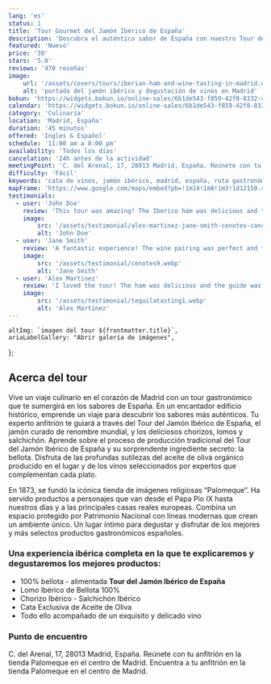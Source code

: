 ```yaml
---
lang: 'es'
status: 1
title: 'Tour Gourmet del Jamón Ibérico de España'
description: 'Descubra el auténtico sabor de España con nuestro Tour del Jamón Ibérico España'
featured: 'Nuevo'
price: '30'
stars: '5.0'
reviews: '470 reseñas'
image:
    url: '/assets/covers/tours/iberian-ham-and-wine-tasting-in-madrid.webp'
    alt: 'portada del jamón ibérico y degustación de vinos en Madrid'
bokun: 'https://widgets.bokun.io/online-sales/6b1de543-f859-42f0-8332-446d14d349f4/experience/806806?partialView=1'
calendar: 'https://widgets.bokun.io/online-sales/6b1de543-f859-42f0-8332-446d14d349f4/experience-calendar/806806'
category: 'Culinaria'
location: 'Madrid, España'
duration: '45 minutos'
offered: 'Ingles & Español'
schedule: '11:00 am a 8:00 pm'
availability: 'Todos los días'
cancelation: '24h antes de la actividad'
meetingPoint: 'C. del Arenal, 17, 28013 Madrid, España. Reúnete con tu anfitrión en la tienda Palomeque'
difficulty: 'Fácil'
keywords: 'cata de vinos, jamón ibérico, madrid, españa, ruta gastronómica'
mapFrame: 'https://www.google.com/maps/embed?pb=!1m14!1m8!1m3!1d12150.455304505642!2d-3.707718!3d40.417405!3m2!1i1024!2i768!4f13.1!3m3!1m2!1s0xd42287eac0b589d%3A0x703b27a596d13107!2sC.%20del%20Arenal%2C%2017%2C%20Centro%2C%2028013%20Madrid%2C%20Espa%C3%B1a!5e0!3m2!1ses-419!2sus!4v1709230299708!5m2!1ses-419!2sus'
testimonials:
  - user: 'John Doe'
    review: 'This tour was amazing! The Iberico ham was delicious and the guide was very knowledgeable.'
    image:
        src: '/assets/testimonial/alex-martinez-jane-smith-cenotes-cancun-adventure-tour-experience-opinion.webp'
        alt: 'John Doe'
  - user: 'Jane Smith'
    review: 'A fantastic experience! The wine pairing was perfect and the atmosphere was wonderful.'
    image:
        src: '/assets/testimonial/cenotes9.webp'
        alt: 'Jane Smith'
  - user: 'Alex Martinez'
    review: 'I loved the tour! The ham was delicious and the guide was very friendly and informative.'
    image:
        src: '/assets/testimonial/tequilatasting1.webp'
        alt: 'Alex Martinez'
---
```




    altImg: `imagen del tour ${frontmatter.title}`,
    ariaLabelGallery: "Abrir galería de imágenes",
};

<SliderGallery 
    client:load 
    images={arrayImages} 
    accessibility={accessibility}
/>

<h2 class="text-3xl md:text-4xl font-extrabold mb-4 text-red-700">Acerca del tour</h2>

<p class="text-lg text-justify my-5">Vive un viaje culinario en el corazón de Madrid con un tour gastronómico
que te sumergirá en los sabores de España. En un encantador edificio histórico, emprende un viaje para descubrir
los sabores más auténticos. Tu experto anfitrión te guiará a través del Tour del Jamón Ibérico de España, el jamón
curado de renombre mundial, y los deliciosos chorizos, lomos y salchichón. Aprende sobre el proceso de producción 
tradicional del Tour del Jamón Ibérico de España y su sorprendente ingrediente secreto: la bellota. Disfruta de las 
profundas sutilezas del aceite de oliva orgánico producido en el lugar y de los vinos seleccionados por expertos que 
complementan cada plato.</p>

<p class="text-lg text-justify my-5">En 1873, se fundó la icónica tienda de imágenes religiosas “Palomeque”. Ha servido
productos a personajes que van desde el Papa Pío IX hasta nuestros días y a las principales casas reales europeas. Combina un
espacio protegido por Patrimonio Nacional con líneas modernas que crean un ambiente único. Un lugar íntimo para degustar y
disfrutar de los mejores y más selectos productos gastronómicos españoles.</p>

<h3 class="text-3xl md:text-3xl font-bold mb-4 text-sky-800">Una experiencia ibérica completa en la que te explicaremos y degustaremos los mejores productos:</h3>

<ul class="md:ml-10 text-lg text-justify space-y-4 mb-4">
    <li><i class="at-check-circle text-green-500"></i> 100% bellota - alimentada <strong>Tour del Jamón Ibérico de España</strong></li>
    <li><i class="at-check-circle text-green-500"></i> Lomo Ibérico de Bellota 100%</li>
    <li><i class="at-check-circle text-green-500"></i> Chorizo ​​Ibérico - Salchichón Ibérico</li>
    <li><i class="at-check-circle text-green-500"></i> Cata Exclusiva de Aceite de Oliva</li>
    <li><i class="at-check-circle text-green-500"></i> Todo ello acompañado de un exquisito y delicado vino</li>
</ul>

<h3 class="text-3xl md:text-3xl font-bold mb-4 text-sky-800">Punto de encuentro</h3>

<p class="text-lg text-justify my-5">C. del Arenal, 17, 28013 Madrid, España. Reúnete con tu anfitrión en la tienda Palomeque en el centro de Madrid. 
Encuentra a tu anfitrión en la tienda Palomeque en el centro de Madrid.</p>